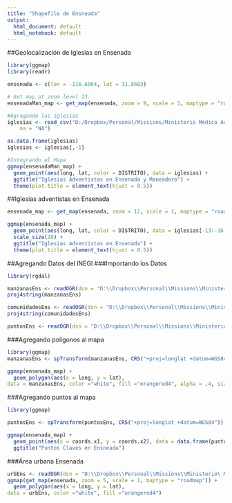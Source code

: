 ```yaml
---
title: "Shapefile de Ensneada"
output:
  html_document: default
  html_notebook: default
---
```


##Geolocalización de Iglesias en Ensenada
```r
library(ggmap)
library(readr)

ensenada <- c(lon = -116.6064, lat = 31.8603)

# Get map at zoom level 13: 
ensenadaMan_map <- get_map(ensenada, zoom = 9, scale = 1, maptype = "roadmap")

#Agragando las iglesias
iglesias <- read_csv("D:/Dropbox/Personal/Missions/Ministerio Médico Adventista BC/MMA/data/iglesias.csv", 
    na = "NA")

as.data.frame(iglesias)
iglesias <- iglesias[,-1]

#Integrando el Mapa
ggmap(ensenadaMan_map) +
  geom_point(aes(long, lat, color = DISTRITO), data = iglesias) +
  ggtitle("Iglesias Adventistas en Ensenada y Maneadero") +
  theme(plot.title = element_text(hjust = 0.5))

```

##Iglesias adventistas en Ensenada
```r
ensenada_map <- get_map(ensenada, zoom = 12, scale = 1, maptype = "roadmap")

ggmap(ensenada_map) +
  geom_point(aes(long, lat, color = DISTRITO), data = iglesias[-13:-16,]) +
  scale_size(20) +
  ggtitle("Iglesias Adventistas en Ensenada") +
  theme(plot.title = element_text(hjust = 0.5))
```

##Agregando Datos del INEGI
###Importando los Datos
```r
library(rgdal)

manzanasEns <- readOGR(dsn = "D:\\Dropbox\\Personal\\Missions\\Ministerio\ Médico Adventista BC\\MMA\\data\\mods", layer = "manzanasEns")
proj4string(manzanasEns)

comunidadesEns <- readOGR(dsn = "D:\\Dropbox\\Personal\\Missions\\Ministerio\ Médico Adventista BC\\MMA\\data\\mods", layer = "comunidadesEns")
proj4string(comunidadesEns)

puntosEns <- readOGR(dsn = "D:\\Dropbox\\Personal\\Missions\\Ministerio\ Médico Adventista BC\\MMA\\data\\mods", layer = "puntosEns")
```

###Agregando polígonos al mapa
```r
library(ggmap)
manzanasEns <- spTransform(manzanasEns, CRS("+proj=longlat +datum=WGS84")) 

ggmap(ensenada_map) +
  geom_polygon(aes(x = long, y = lat),
data = manzanasEns, color ="white", fill ="orangered4", alpha = .4, size = .2)

```

###Agregando puntos al mapa
```r
library(ggmap)

puntosEns <- spTransform(puntosEns, CRS("+proj=longlat +datum=WGS84"))

ggmap(ensenada_map) +
  geom_point(aes(x = coords.x1, y = coords.x2), data = data.frame(puntosEns)) +
  ggtitle("Puntos Claves en Ensneada")
```

###Área urbana Ensenada
```r
urbEns <- readOGR(dsn = "D:\\Dropbox\\Personal\\Missions\\Ministerio\ Médico Adventista BC\\MMA\\data\\mods", layer = "urbEns")
ggmap(get_map(ensenada, zoom = 5, scale = 1, maptype = "roadmap")) +
  geom_polygon(aes(x = long, y = lat),
data = urbEns, color ="white", fill ="orangered4")


```

